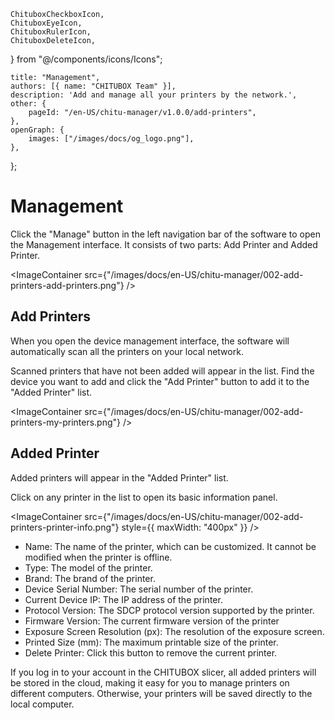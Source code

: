 	ChituboxCheckboxIcon,
	ChituboxEyeIcon,
	ChituboxRulerIcon,
	ChituboxDeleteIcon,
} from "@/components/icons/Icons";

	title: "Management",
	authors: [{ name: "CHITUBOX Team" }],
	description: 'Add and manage all your printers by the network.',
	other: {
		pageId: "/en-US/chitu-manager/v1.0.0/add-printers",
	},
	openGraph: {
		images: ["/images/docs/og_logo.png"],
	},
};

# Management

Click the "Manage" button in the left navigation bar of the software to open the Management interface. It consists of two parts: Add Printer and Added Printer.

<ImageContainer
	src={"/images/docs/en-US/chitu-manager/002-add-printers-add-printers.png"}
/>

## Add Printers

When you open the device management interface, the software will automatically scan all the printers on your local network.

Scanned printers that have not been added will appear in the list. Find the device you want to add and click the "Add Printer" button to add it to the "Added Printer" list.

<ImageContainer
	src={"/images/docs/en-US/chitu-manager/002-add-printers-my-printers.png"}
/>

## Added Printer

Added printers will appear in the "Added Printer" list.

Click on any printer in the list to open its basic information panel.

<ImageContainer
	src={"/images/docs/en-US/chitu-manager/002-add-printers-printer-info.png"}
	style={{ maxWidth: "400px" }}
/>

-   Name: The name of the printer, which can be customized. It cannot be modified when the printer is offline.
-   Type: The model of the printer.
-   Brand: The brand of the printer.
-   Device Serial Number: The serial number of the printer.
-   Current Device IP: The IP address of the printer.
-   Protocol Version: The SDCP protocol version supported by the printer.
-   Firmware Version: The current firmware version of the printer
-   Exposure Screen Resolution (px): The resolution of the exposure screen.
-   Printed Size (mm): The maximum printable size of the printer.
-   Delete Printer: Click this button to remove the current printer.

<Admonition type="tip">
	If you log in to your account in the CHITUBOX slicer, all added printers
	will be stored in the cloud, making it easy for you to manage printers on
	different computers. Otherwise, your printers will be saved directly to the
	local computer.
</Admonition>
